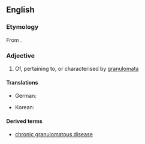 ==English==

===Etymology===

From {{suffix|granuloma|tous}}.

===Adjective===
{{en-adj}}

# {{pathology}} Of, pertaining to, or characterised by [[granuloma]]ta

====Translations====
{{trans-top|of, pertaining to, or characterized by granulomata}}
*German: {{t-|de|granulomatös}}
{{trans-mid}}
*Korean: {{t-|ko|육아종성|tr=yugajongseong}}
{{trans-bottom}}

====Derived terms====
*[[chronic granulomatous disease]]
